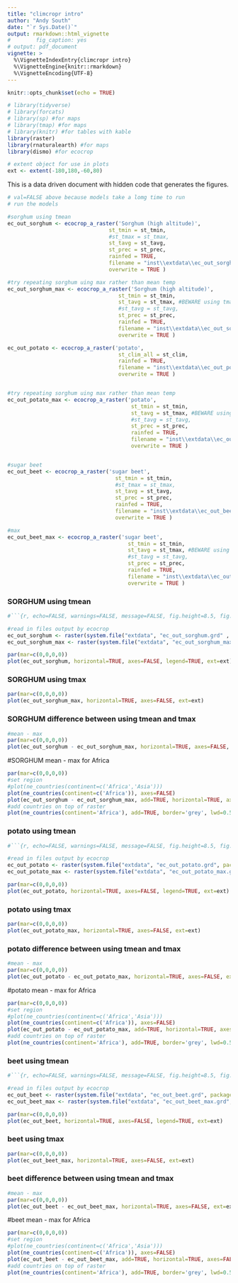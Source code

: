 ```yaml
---
title: "climcropr intro"
author: "Andy South"
date: "`r Sys.Date()`"
output: rmarkdown::html_vignette
#        fig_caption: yes
# output: pdf_document        
vignette: >
  %\VignetteIndexEntry{climcropr intro}
  %\VignetteEngine{knitr::rmarkdown}
  %\VignetteEncoding{UTF-8}
---
```



```r
knitr::opts_chunk$set(echo = TRUE)

# library(tidyverse)
# library(forcats)
# library(sp) #for maps
# library(tmap) #for maps
# library(knitr) #for tables with kable
library(raster)
library(rnaturalearth) #for maps
library(dismo) #for ecocrop

# extent object for use in plots
ext <- extent(-180,180,-60,80)

```

This is a data driven document with hidden code that generates the figures. 


```r
# val=FALSE above because models take a lomg time to run
# run the models

#sorghum using tmean
ec_out_sorghum <- ecocrop_a_raster('Sorghum (high altitude)', 
                                st_tmin = st_tmin, 
                                #st_tmax = st_tmax, 
                                st_tavg = st_tavg, 
                                st_prec = st_prec, 
                                rainfed = TRUE, 
                                filename = "inst\\extdata\\ec_out_sorghum",
                                overwrite = TRUE )

#try repeating sorghum uing max rather than mean temp
ec_out_sorghum_max <- ecocrop_a_raster('Sorghum (high altitude)', 
                                   st_tmin = st_tmin, 
                                   st_tavg = st_tmax, #BEWARE using tmax for tavg
                                   #st_tavg = st_tavg, 
                                   st_prec = st_prec, 
                                   rainfed = TRUE, 
                                   filename = "inst\\extdata\\ec_out_sorghum_max",
                                   overwrite = TRUE )

ec_out_potato <- ecocrop_a_raster('potato', 
                                   st_clim_all = st_clim, 
                                   rainfed = TRUE, 
                                   filename = "inst\\extdata\\ec_out_potato",
                                   overwrite = TRUE )


#try repeating sorghum uing max rather than mean temp
ec_out_potato_max <- ecocrop_a_raster('potato', 
                                       st_tmin = st_tmin, 
                                       st_tavg = st_tmax, #BEWARE using tmax for tavg
                                       #st_tavg = st_tavg, 
                                       st_prec = st_prec, 
                                       rainfed = TRUE, 
                                       filename = "inst\\extdata\\ec_out_potato_max",
                                       overwrite = TRUE )


#sugar beet
ec_out_beet <- ecocrop_a_raster('sugar beet', 
                                  st_tmin = st_tmin, 
                                  #st_tmax = st_tmax, 
                                  st_tavg = st_tavg, 
                                  st_prec = st_prec, 
                                  rainfed = TRUE, 
                                  filename = "inst\\extdata\\ec_out_beet",
                                  overwrite = TRUE )

#max
ec_out_beet_max <- ecocrop_a_raster('sugar beet', 
                                      st_tmin = st_tmin, 
                                      st_tavg = st_tmax, #BEWARE using tmax for tavg
                                      #st_tavg = st_tavg, 
                                      st_prec = st_prec, 
                                      rainfed = TRUE, 
                                      filename = "inst\\extdata\\ec_out_beet_max",
                                      overwrite = TRUE )


```


### SORGHUM using tmean
```r
#```{r, echo=FALSE, warnings=FALSE, message=FALSE, fig.height=8.5, fig.width=6}

#read in files output by ecocrop
ec_out_sorghum <- raster(system.file("extdata", "ec_out_sorghum.grd" , package = "climcropr"))
ec_out_sorghum_max <- raster(system.file("extdata", "ec_out_sorghum_max.grd", package = "climcropr"))

par(mar=c(0,0,0,0))
plot(ec_out_sorghum, horizontal=TRUE, axes=FALSE, legend=TRUE, ext=ext)

```

### SORGHUM using tmax
```r

par(mar=c(0,0,0,0))
plot(ec_out_sorghum_max, horizontal=TRUE, axes=FALSE, ext=ext)

```

### SORGHUM difference between using tmean and tmax
```r

#mean - max
par(mar=c(0,0,0,0))
plot(ec_out_sorghum - ec_out_sorghum_max, horizontal=TRUE, axes=FALSE, ext=ext)

```


#SORGHUM mean - max for Africa
```r

par(mar=c(0,0,0,0))
#set region
#plot(ne_countries(continent=c('Africa','Asia')))
plot(ne_countries(continent=c('Africa')), axes=FALSE)
plot(ec_out_sorghum - ec_out_sorghum_max, add=TRUE, horizontal=TRUE, axes=FALSE)
#add countries on top of raster
plot(ne_countries(continent='Africa'), add=TRUE, border='grey', lwd=0.5)

```

### potato using tmean
```r
#```{r, echo=FALSE, warnings=FALSE, message=FALSE, fig.height=8.5, fig.width=6}

#read in files output by ecocrop
ec_out_potato <- raster(system.file("extdata", "ec_out_potato.grd", package = "climcropr"))
ec_out_potato_max <- raster(system.file("extdata", "ec_out_potato_max.grd", package = "climcropr"))

par(mar=c(0,0,0,0))
plot(ec_out_potato, horizontal=TRUE, axes=FALSE, legend=TRUE, ext=ext)

```

### potato using tmax
```r

par(mar=c(0,0,0,0))
plot(ec_out_potato_max, horizontal=TRUE, axes=FALSE, ext=ext)

```

### potato difference between using tmean and tmax
```r

#mean - max
par(mar=c(0,0,0,0))
plot(ec_out_potato - ec_out_potato_max, horizontal=TRUE, axes=FALSE, ext=ext)

```


#potato mean - max for Africa
```r

par(mar=c(0,0,0,0))
#set region
#plot(ne_countries(continent=c('Africa','Asia')))
plot(ne_countries(continent=c('Africa')), axes=FALSE)
plot(ec_out_potato - ec_out_potato_max, add=TRUE, horizontal=TRUE, axes=FALSE)
#add countries on top of raster
plot(ne_countries(continent='Africa'), add=TRUE, border='grey', lwd=0.5)

```

### beet using tmean
```r
#```{r, echo=FALSE, warnings=FALSE, message=FALSE, fig.height=8.5, fig.width=6}

#read in files output by ecocrop
ec_out_beet <- raster(system.file("extdata", "ec_out_beet.grd", package = "climcropr"))
ec_out_beet_max <- raster(system.file("extdata", "ec_out_beet_max.grd", package = "climcropr"))

par(mar=c(0,0,0,0))
plot(ec_out_beet, horizontal=TRUE, axes=FALSE, legend=TRUE, ext=ext)

```

### beet using tmax
```r

par(mar=c(0,0,0,0))
plot(ec_out_beet_max, horizontal=TRUE, axes=FALSE, ext=ext)

```

### beet difference between using tmean and tmax
```r

#mean - max
par(mar=c(0,0,0,0))
plot(ec_out_beet - ec_out_beet_max, horizontal=TRUE, axes=FALSE, ext=ext)

```


#beet mean - max for Africa
```r

par(mar=c(0,0,0,0))
#set region
#plot(ne_countries(continent=c('Africa','Asia')))
plot(ne_countries(continent=c('Africa')), axes=FALSE)
plot(ec_out_beet - ec_out_beet_max, add=TRUE, horizontal=TRUE, axes=FALSE)
#add countries on top of raster
plot(ne_countries(continent='Africa'), add=TRUE, border='grey', lwd=0.5)

```
